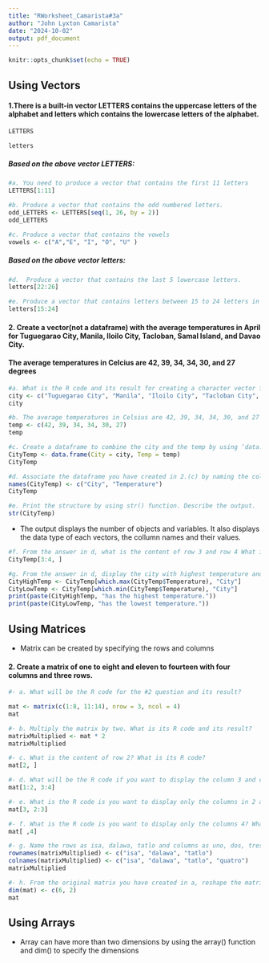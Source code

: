 ```yaml
---
title: "RWorksheet_Camarista#3a"
author: "John Lyxton Camarista"
date: "2024-10-02"
output: pdf_document
---
```


```r
knitr::opts_chunk$set(echo = TRUE)
```
## Using Vectors

#### 1.There is a built-in vector LETTERS contains the uppercase letters of the alphabet and letters which contains the lowercase letters of the alphabet.

```r
LETTERS
```
```r
letters
```
##### **Based on the above vector LETTERS:**
```r

#a. You need to produce a vector that contains the first 11 letters
LETTERS[1:11]
```
```r
#b. Produce a vector that contains the odd numbered letters.
odd_LETTERS <- LETTERS[seq(1, 26, by = 2)]
odd_LETTERS
```
```r
#c. Produce a vector that contains the vowels
vowels <- c("A","E", "I", "O", "U" )
```

##### **Based on the above vector letters:**
```r
#d.  Produce a vector that contains the last 5 lowercase letters.
letters[22:26]
```
```r
#e. Produce a vector that contains letters between 15 to 24 letters in lowercase.
letters[15:24]
```
#### 2. Create a vector(not a dataframe) with the average temperatures in April for Tuguegarao City, Manila, Iloilo City, Tacloban, Samal Island, and Davao City. 
#### The average temperatures in Celcius are 42, 39, 34, 34, 30, and 27 degrees

```r
#a. What is the R code and its result for creating a character vector for the city/town of Tuguegarao City, Manila, Iloilo City, Tacloban,Samal Island, and Davao City? Name the object as city. The names should follow the same order as in the instruction.
city <- c("Tuguegarao City", "Manila", "Iloilo City", "Tacloban City", "Samal Island", "Davao City")
city
```
```r
#b. The average temperatures in Celsius are 42, 39, 34, 34, 30, and 27 degrees. Name the object as temp. Write the R code and its output. Numbers should also follow what is in the instruction.
temp <- c(42, 39, 34, 34, 30, 27)
temp
```
```r
#c. Create a dataframe to combine the city and the temp by using ‘data.frame(). What the R code and its result?
CityTemp <- data.frame(City = city, Temp = temp)
CityTemp
```
```r
#d. Associate the dataframe you have created in 2.(c) by naming the columns using the names() function. Change the column names by using names() function as City and Temperature. What is the R code and its result?
names(CityTemp) <- c("City", "Temperature")
CityTemp
```
```r
#e. Print the structure by using str() function. Describe the output.
str(CityTemp)

```
- The output displays the number of objects and variables. It also displays the data type of each vectors, the collumn names and their values. 

```r
#f. From the answer in d, what is the content of row 3 and row 4 What is its R code and its output?
CityTemp[3:4, ]
```
```r
#g. From the answer in d, display the city with highest temperature and the city with the lowest temperature. What is its R code and its output?
CityHighTemp <- CityTemp[which.max(CityTemp$Temperature), "City"]
CityLowTemp <- CityTemp[which.min(CityTemp$Temperature), "City"]
print(paste(CityHighTemp, "has the highest temperature."))
print(paste(CityLowTemp, "has the lowest temperature."))
```
## Using Matrices
- Matrix can be created by specifying the rows and columns

#### 2. Create a matrix of one to eight and eleven to fourteen with four columns and three rows.
```r
#- a. What will be the R code for the #2 question and its result?

mat <- matrix(c(1:8, 11:14), nrow = 3, ncol = 4)
mat
```
```r
#- b. Multiply the matrix by two. What is its R code and its result?
matrixMultiplied <- mat * 2
matrixMultiplied
```
```r
#- c. What is the content of row 2? What is its R code?
mat[2, ]
```
```r
#- d. What will be the R code if you want to display the column 3 and column 4 in row 1 and row 2? What is its output?
mat[1:2, 3:4]
```
```r
#- e. What is the R code is you want to display only the columns in 2 and 3, row 3? What is its output?
mat[3, 2:3]
```
```r
#- f. What is the R code is you want to display only the columns 4? What is its output?
mat[ ,4]
```
```r
#- g. Name the rows as isa, dalawa, tatlo and columns as uno, dos, tres, quatro for the matrix that was created in b.‘. What is its R code and corresponding output?
rownames(matrixMultiplied) <- c("isa", "dalawa", "tatlo")
colnames(matrixMultiplied) <- c("isa", "dalawa", "tatlo", "quatro")
matrixMultiplied
```
```r
#- h. From the original matrix you have created in a, reshape the matrix by assigning a new dimension with dim(). New dimensions should have 2 columns and 6 rows. What will be the R code and its output?
dim(mat) <- c(6, 2)
mat
```
## Using Arrays
- Array can have more than two dimensions by using the array() function and dim() to specify the dimensions











